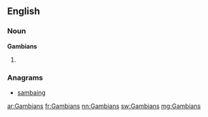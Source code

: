 ==English==

===Noun===
'''Gambians'''

# {{plural of|Gambian}}

===Anagrams===
* [[sambaing#English|sambaing]]

[[ar:Gambians]]
[[fr:Gambians]]
[[nn:Gambians]]
[[sw:Gambians]]
[[mg:Gambians]]
